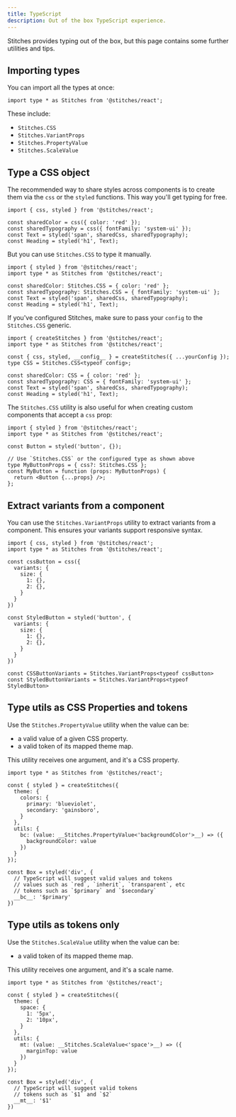 ```yaml
---
title: TypeScript
description: Out of the box TypeScript experience.
---
```


Stitches provides typing out of the box, but this page contains some further utilities and tips.

## Importing types

You can import all the types at once:

```tsx
import type * as Stitches from '@stitches/react';
```

These include:

- `Stitches.CSS`
- `Stitches.VariantProps`
- `Stitches.PropertyValue`
- `Stitches.ScaleValue`

## Type a CSS object

The recommended way to share styles across components is to create them via the `css` or the `styled` functions. This way you'll get typing for free.

```tsx
import { css, styled } from '@stitches/react';

const sharedColor = css({ color: 'red' });
const sharedTypography = css({ fontFamily: 'system-ui' });
const Text = styled('span', sharedCss, sharedTypography);
const Heading = styled('h1', Text);
```

But you can use `Stitches.CSS` to type it manually.

```tsx
import { styled } from '@stitches/react';
import type * as Stitches from '@stitches/react';

const sharedColor: Stitches.CSS = { color: 'red' };
const sharedTypography: Stitches.CSS = { fontFamily: 'system-ui' };
const Text = styled('span', sharedCss, sharedTypography);
const Heading = styled('h1', Text);
```

If you've configured Stitches, make sure to pass your `config` to the `Stitches.CSS` generic.

```tsx
import { createStitches } from '@stitches/react';
import type * as Stitches from '@stitches/react';

const { css, styled, __config__ } = createStitches({ ...yourConfig });
type CSS = Stitches.CSS<typeof config>;

const sharedColor: CSS = { color: 'red' };
const sharedTypography: CSS = { fontFamily: 'system-ui' };
const Text = styled('span', sharedCss, sharedTypography);
const Heading = styled('h1', Text);
```

The `Stitches.CSS` utility is also useful for when creating custom components that accept a `css` prop:

```tsx
import { styled } from '@stitches/react';
import type * as Stitches from '@stitches/react';

const Button = styled('button', {});

// Use `Stitches.CSS` or the configured type as shown above
type MyButtonProps = { css?: Stitches.CSS };
const MyButton = function (props: MyButtonProps) {
  return <Button {...props} />;
};
```

## Extract variants from a component

You can use the `Stitches.VariantProps` utility to extract variants from a component. This ensures your variants support responsive syntax.

```tsx
import { css, styled } from '@stitches/react';
import type * as Stitches from '@stitches/react';

const cssButton = css({
  variants: {
    size: {
      1: {},
      2: {},
    }
  }
})

const StyledButton = styled('button', {
  variants: {
    size: {
      1: {},
      2: {},
    }
  }
})

const CSSButtonVariants = Stitches.VariantProps<typeof cssButton>
const StyledButtonVariants = Stitches.VariantProps<typeof StyledButton>
```

## Type utils as CSS Properties and tokens

Use the `Stitches.PropertyValue` utility when the value can be:

- a valid value of a given CSS property.
- a valid token of its mapped theme map.

This utility receives one argument, and it's a CSS property.

```tsx
import type * as Stitches from '@stitches/react';

const { styled } = createStitches({
  theme: {
    colors: {
      primary: 'blueviolet',
      secondary: 'gainsboro',
    }
  },
  utils: {
    bc: (value: __Stitches.PropertyValue<'backgroundColor'>__) => ({
      backgroundColor: value
    })
  }
});

const Box = styled('div', {
  // TypeScript will suggest valid values and tokens
  // values such as `red`, `inherit`, `transparent`, etc
  // tokens such as `$primary` and `$secondary`
  __bc__: '$primary'
})
```

## Type utils as tokens only

Use the `Stitches.ScaleValue` utility when the value can be:

- a valid token of its mapped theme map.

This utility receives one argument, and it's a scale name.

```tsx
import type * as Stitches from '@stitches/react';

const { styled } = createStitches({
  theme: {
    space: {
      1: '5px',
      2: '10px',
    }
  },
  utils: {
    mt: (value: __Stitches.ScaleValue<'space'>__) => ({
      marginTop: value
    })
  }
});

const Box = styled('div', {
  // TypeScript will suggest valid tokens
  // tokens such as `$1` and `$2`
  __mt__: '$1'
})
```
